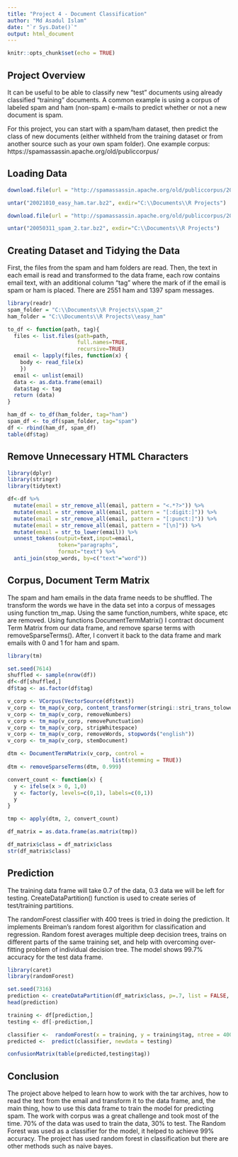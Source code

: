 ---
title: "Project 4 - Document Classification"
author: "Md Asadul Islam"
date: "`r Sys.Date()`"
output: html_document
---

```{r setup, include=FALSE}
knitr::opts_chunk$set(echo = TRUE)
```

## Project Overview
It can be useful to be able to classify new "test" documents using already classified "training" documents.  A common example is using a corpus of labeled spam and ham (non-spam) e-mails to predict whether or not a new document is spam.  

For this project, you can start with a spam/ham dataset, then predict the class of new documents (either withheld from the training dataset or from another source such as your own spam folder).   One example corpus:   https://spamassassin.apache.org/old/publiccorpus/

## Loading Data

```{r code to load the data}

download.file(url = "http://spamassassin.apache.org/old/publiccorpus/20021010_easy_ham.tar.bz2", destfile = "20021010_easy_ham.tar.bz2")

untar("20021010_easy_ham.tar.bz2", exdir="C:\\Documents\\R Projects")

download.file(url = "http://spamassassin.apache.org/old/publiccorpus/20050311_spam_2.tar.bz2", destfile = "20050311_spam_2.tar.bz2")

untar("20050311_spam_2.tar.bz2", exdir="C:\\Documents\\R Projects")
```

## Creating Dataset and Tidying the Data

First, the files from the spam and ham folders are read. Then, the text in each email is read and transformed to the data frame, each row contains email text, with an additional column “tag” where the mark of if the email is spam or ham is placed. There are 2551 ham and 1397 spam messages.

```{r code chunk for creating dataset and tidying data}
library(readr)
spam_folder = "C:\\Documents\\R Projects\\spam_2"
ham_folder = "C:\\Documents\\R Projects\\easy_ham"

to_df <- function(path, tag){
  files <- list.files(path=path, 
                      full.names=TRUE, 
                      recursive=TRUE)
  email <- lapply(files, function(x) {
    body <- read_file(x)
    })
  email <- unlist(email)
  data <- as.data.frame(email)
  data$tag <- tag
  return (data)
}

ham_df <- to_df(ham_folder, tag="ham") 
spam_df <- to_df(spam_folder, tag="spam")
df <- rbind(ham_df, spam_df)
table(df$tag)
```
## Remove Unnecessary HTML Characters

```{r code for removing unneccessary HTML characters}
library(dplyr)
library(stringr)
library(tidytext)

df<-df %>%
  mutate(email = str_remove_all(email, pattern = "<.*?>")) %>%
  mutate(email = str_remove_all(email, pattern = "[:digit:]")) %>%
  mutate(email = str_remove_all(email, pattern = "[:punct:]")) %>%
  mutate(email = str_remove_all(email, pattern = "[\n]")) %>%
  mutate(email = str_to_lower(email)) %>%
  unnest_tokens(output=text,input=email,
                token="paragraphs",
                format="text") %>%
  anti_join(stop_words, by=c("text"="word"))

```

## Corpus, Document Term Matrix

The spam and ham emails in the data frame needs to be shuffled. The transform the words we have in the data set into a corpus of messages using function tm_map. Using the same function,numbers, white space, etc are removed. Using functions DocumentTermMatrix() I contract document Term Matrix from our data frame, and remove sparse terms with removeSparseTerms(). After, I convert it back to the data frame and mark emails with 0 and 1 for ham and spam.


```{r code for document term matrix}
library(tm)

set.seed(7614)
shuffled <- sample(nrow(df))
df<-df[shuffled,]
df$tag <- as.factor(df$tag)

v_corp <- VCorpus(VectorSource(df$text))
v_corp <- tm_map(v_corp, content_transformer(stringi::stri_trans_tolower))
v_corp <- tm_map(v_corp, removeNumbers)
v_corp <- tm_map(v_corp, removePunctuation)
v_corp <- tm_map(v_corp, stripWhitespace)
v_corp <- tm_map(v_corp, removeWords, stopwords("english"))
v_corp <- tm_map(v_corp, stemDocument)

dtm <- DocumentTermMatrix(v_corp, control =
                                 list(stemming = TRUE))
dtm <- removeSparseTerms(dtm, 0.999)

convert_count <- function(x) {
  y <- ifelse(x > 0, 1,0)
  y <- factor(y, levels=c(0,1), labels=c(0,1))
  y
}

tmp <- apply(dtm, 2, convert_count)

df_matrix = as.data.frame(as.matrix(tmp))

df_matrix$class = df_matrix$class
str(df_matrix$class)

```
## Prediction

The training data frame will take 0.7 of the data, 0.3 data we will be left for testing. CreateDataPartition() function is used to create series of test/training partitions.

The randomForest classifier with 400 trees is tried in doing the prediction. It implements Breiman’s random forest algorithm for classification and regression. Random forest averages multiple deep decision trees, trains on different parts of the same training set, and help with overcoming over-fitting problem of individual decision tree.
The model shows 99.7% accuracy for the test data frame.

```{r code for prediction model}
library(caret)
library(randomForest)

set.seed(7316)  
prediction <- createDataPartition(df_matrix$class, p=.7, list = FALSE, times = 1)
head(prediction)

training <- df[prediction,]
testing <- df[-prediction,]

classifier <-  randomForest(x = training, y = training$tag, ntree = 400) 
predicted <-  predict(classifier, newdata = testing)

confusionMatrix(table(predicted,testing$tag))
```

## Conclusion

The project above helped to learn how to work with the tar archives, how to read the text from the email and transform it to the data frame, and, the main thing, how to use this data frame to train the model for predicting spam. The work with corpus was a great challenge and took most of the time. 70% of the data was used to train the data, 30% to test. The Random Forest was used as a classifier for the model, it helped to achieve 99% accuracy. The project has used random forest in classification but there are other methods such as naive bayes. 
